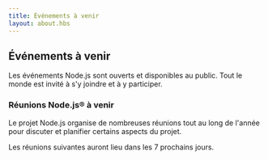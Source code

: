 ```yaml
---
title: Événements à venir
layout: about.hbs
---
```


## Événements à venir

Les événements Node.js sont ouverts et disponibles au public. Tout le monde est invité à s'y joindre et à y participer.

### Réunions Node.js® à venir

Le projet Node.js organise de nombreuses réunions tout au long de l'année pour discuter et planifier certains aspects du projet.

Les réunions suivantes auront lieu dans les 7 prochains jours.

<UpcomingMeetings />
